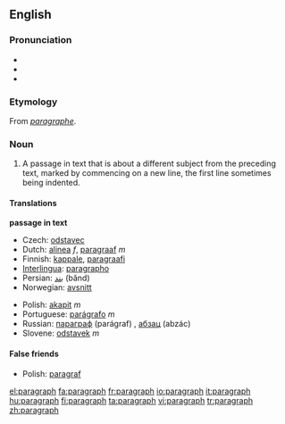 ==English==

===Pronunciation===
*{{IPA|/ˈpæ.rə.græf/}}
*{{SAMPA|/"p{.r@.gr{f/}}
*{{audio|en-us-paragraph.ogg|Audio (US)}}

===Etymology===
From {{MF.}} ''[[paragraphe]]''.

===Noun===
{{wikipedia}}
{{en-noun}}
#A passage in text that is about a different subject from the preceding text, marked by commencing on a new line, the first line sometimes being indented.

====Translations====

'''passage in text'''
{{top}}
*Czech: [[odstavec]] {{m}}
*Dutch: [[alinea]] ''f'', [[paragraaf]] ''m''
*Finnish: [[kappale]], [[paragraafi]]
*[[Interlingua]]: [[paragrapho]]
*Persian: [[بند]] (bănd)
*Norwegian: [[avsnitt]]
{{mid}}
*Polish: [[akapit]] ''m''
*Portuguese: [[parágrafo]] ''m''
*Russian: [[параграф]] (parágraf) {{m}}, [[абзац]] (abzác) {{m}}
*Slovene: [[odstavek]] ''m''
{{bottom}}

====False friends====
*Polish: [[paragraf]]

[[el:paragraph]]
[[fa:paragraph]]
[[fr:paragraph]]
[[io:paragraph]]
[[it:paragraph]]
[[hu:paragraph]]
[[fi:paragraph]]
[[ta:paragraph]]
[[vi:paragraph]]
[[tr:paragraph]]
[[zh:paragraph]]